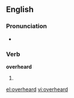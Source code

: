 ==English==

===Pronunciation===
*{{IPA|/'ovəɻhʌɻd/}}

===Verb===
'''overheard'''

# {{past of|overhear}}

[[el:overheard]]
[[vi:overheard]]